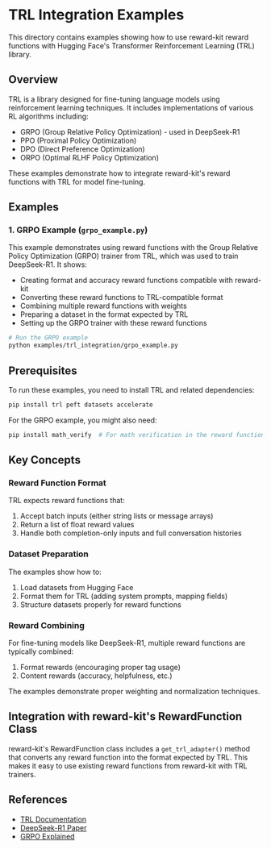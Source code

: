 # TRL Integration Examples

This directory contains examples showing how to use reward-kit reward functions with Hugging Face's Transformer Reinforcement Learning (TRL) library.

## Overview

TRL is a library designed for fine-tuning language models using reinforcement learning techniques. It includes implementations of various RL algorithms including:

- GRPO (Group Relative Policy Optimization) - used in DeepSeek-R1
- PPO (Proximal Policy Optimization)
- DPO (Direct Preference Optimization)
- ORPO (Optimal RLHF Policy Optimization)

These examples demonstrate how to integrate reward-kit's reward functions with TRL for model fine-tuning.

## Examples

### 1. GRPO Example (`grpo_example.py`)

This example demonstrates using reward functions with the Group Relative Policy Optimization (GRPO) trainer from TRL, which was used to train DeepSeek-R1. It shows:

- Creating format and accuracy reward functions compatible with reward-kit
- Converting these reward functions to TRL-compatible format
- Combining multiple reward functions with weights
- Preparing a dataset in the format expected by TRL
- Setting up the GRPO trainer with these reward functions

```bash
# Run the GRPO example
python examples/trl_integration/grpo_example.py
```

## Prerequisites

To run these examples, you need to install TRL and related dependencies:

```bash
pip install trl peft datasets accelerate
```

For the GRPO example, you might also need:

```bash
pip install math_verify  # For math verification in the reward function
```

## Key Concepts

### Reward Function Format

TRL expects reward functions that:
1. Accept batch inputs (either string lists or message arrays)
2. Return a list of float reward values
3. Handle both completion-only inputs and full conversation histories

### Dataset Preparation

The examples show how to:
1. Load datasets from Hugging Face
2. Format them for TRL (adding system prompts, mapping fields)
3. Structure datasets properly for reward functions

### Reward Combining

For fine-tuning models like DeepSeek-R1, multiple reward functions are typically combined:
1. Format rewards (encouraging proper tag usage)
2. Content rewards (accuracy, helpfulness, etc.)

The examples demonstrate proper weighting and normalization techniques.

## Integration with reward-kit's RewardFunction Class

reward-kit's RewardFunction class includes a `get_trl_adapter()` method that converts any reward function into the format expected by TRL. This makes it easy to use existing reward functions from reward-kit with TRL trainers.

## References

- [TRL Documentation](https://huggingface.co/docs/trl/index)
- [DeepSeek-R1 Paper](https://arxiv.org/abs/2403.08559)
- [GRPO Explained](https://huggingface.co/blog/trl-grpo)